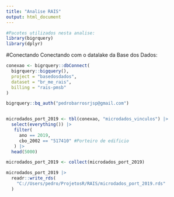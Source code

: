 ```yaml
---
title: "Analise RAIS"
output: html_document
---
```


```r
#Pacotes utilizados nesta analise:
library(bigrquery)
library(dplyr)

```

#Conectando
Conectando com o datalake da Base dos Dados:

```r
conexao <- bigrquery::dbConnect(
  bigrquery::bigquery(),
  project = "basedosdados",
  dataset = "br_me_rais",
  billing = "rais-pmsb"
)

bigrquery::bq_auth("pedrobarrosrjsp@gmail.com")


microdados_port_2019 <- tbl(conexao, "microdados_vinculos") |>
  select(everything()) |>
   filter(
     ano == 2019,
     cbo_2002 == "517410" #Porteiro de edificio
   ) |>
  head(5000)

microdados_port_2019 <- collect(microdados_port_2019)

microdados_port_2019 |>
  readr::write_rds(
    "C://Users/pedro/ProjetosR/RAIS/microdados_port_2019.rds"
  )

```
